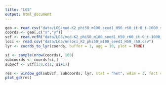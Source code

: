 ```yaml
---
title: "LGS"
output: html_document
---
```

```r
geo <- read.csv("data/LGS/mod-K2_phi50_m100_seed1_H50_r60_it-0_t-1000_spp-spp_0.csv")
coords <- geo[,c("x","y")]
vcf <- read.vcfR("data/LGS/mod-K2_phi50_m100_seed1_H50_r60_it-0_t-1000_spp-spp_0.vcf")
loci <- read.csv("data/LGS/nnloci_K2_phi50_m100_seed1_H50_r60.csv")
lyr <- coords_to_lyr(coords, buffer = 1, agg = 10, plot = TRUE)

si <- sample(nrow(coords), 100)
subcoords <- coords[si,]
subvcf <- vcf[1:8,c(1, si+1)]

res <- window_gd(subvcf, subcoords, lyr, stat = "het", wdim = 3, fact = 0, rarify = FALSE, min_n = 2)
plot_gd(res)
```

